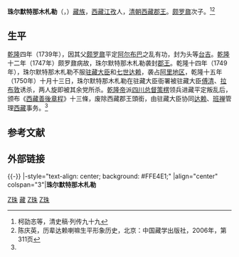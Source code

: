 {{expand|time=2014-01-13T19:01:39+00:00}}
'''珠尔默特那木札勒'''（{{Bo|z=གྱུར་མེད་རྣམ་རྒྱལ|w=gyur med rnam rgyal}}，{{bd||？|1750年|catIdx=Z,珠}}）[[藏族|藏族]]，[[西藏|西藏]][[江孜|江孜]]人，[[清朝|清朝]][[西藏郡王|西藏郡王]]。[[颇罗鼐|颇罗鼐]]次子。<ref name=ke>柯劭忞等，清史稿·列传九十九</ref><ref>陈庆英，历辈达赖喇嘛生平形象历史，北京：中国藏学出版社，2006年，第311页</ref>

==生平==
[[乾隆|乾隆]]四年（1739年），因其父[[颇罗鼐|颇罗鼐]]平定[[阿尔布巴|阿尔布巴]]之乱有功，封为头等[[台吉|台吉]]。[[乾隆|乾隆]]十二年（1747年）颇罗鼐病故，珠尔默特那木札勒袭封[[郡王|郡王]]。乾隆十四年（1749年），珠尔默特那木札勒不服[[驻藏大臣|驻藏大臣]]和[[七世达赖|七世达赖]]，袭占[[阿里地区|阿里地区]]，乾隆十五年（1750年）十月十三日，珠尔默特那木札勒在驻藏大臣衙署被驻藏大臣[[傅清|傅清]]、[[拉布敦_(清朝)|拉布敦]]诱杀，两人旋即被其余党所杀。[[乾隆帝|乾隆帝]]派[[四川总督|四川总督]][[策楞|策楞]]领兵进藏平定叛乱后，颁布《[[西藏善後章程|西藏善後章程]]》十三條，废除西藏郡王頭銜，由驻藏大臣协同[[达赖|达赖]]、[[班禅|班禅]]管理[[西藏|西藏]]事务。<ref name=ke/>

==参考文献==
{{Reflist}}

==外部链接==
{{Commonscat|Gyurme Namgyel}}

{{-}}
{{start box}}
|-style="text-align: center; background: #FFE4E1;"
|align="center" colspan="3"|'''珠尔默特那木札勒'''
{{s-before|[[颇罗鼐|颇罗鼐]]}}
{{s-title|[[西藏郡王|西藏郡王]]|1747年－1750年}}
{{s-non|reason=爵位废除}}
{{end box}}

[[Category:江孜人|Z珠]]
[[Category:清朝外藩郡王|藏]]
[[Category:西藏历史人物|Z珠]]
[[Category:西藏政治人物|Z珠]]